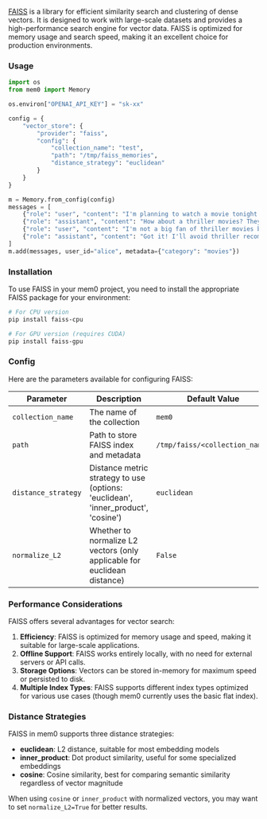 [FAISS](https://github.com/facebookresearch/faiss) is a library for efficient similarity search and clustering of dense vectors. It is designed to work with large-scale datasets and provides a high-performance search engine for vector data. FAISS is optimized for memory usage and search speed, making it an excellent choice for production environments.

### Usage

```python
import os
from mem0 import Memory

os.environ["OPENAI_API_KEY"] = "sk-xx"

config = {
    "vector_store": {
        "provider": "faiss",
        "config": {
            "collection_name": "test",
            "path": "/tmp/faiss_memories",
            "distance_strategy": "euclidean"
        }
    }
}

m = Memory.from_config(config)
messages = [
    {"role": "user", "content": "I'm planning to watch a movie tonight. Any recommendations?"},
    {"role": "assistant", "content": "How about a thriller movies? They can be quite engaging."},
    {"role": "user", "content": "I'm not a big fan of thriller movies but I love sci-fi movies."},
    {"role": "assistant", "content": "Got it! I'll avoid thriller recommendations and suggest sci-fi movies in the future."}
]
m.add(messages, user_id="alice", metadata={"category": "movies"})
```

### Installation

To use FAISS in your mem0 project, you need to install the appropriate FAISS package for your environment:

```bash
# For CPU version
pip install faiss-cpu

# For GPU version (requires CUDA)
pip install faiss-gpu
```

### Config

Here are the parameters available for configuring FAISS:

| Parameter | Description | Default Value |
| --- | --- | --- |
| `collection_name` | The name of the collection | `mem0` |
| `path` | Path to store FAISS index and metadata | `/tmp/faiss/<collection_name>` |
| `distance_strategy` | Distance metric strategy to use (options: 'euclidean', 'inner_product', 'cosine') | `euclidean` |
| `normalize_L2` | Whether to normalize L2 vectors (only applicable for euclidean distance) | `False` |

### Performance Considerations

FAISS offers several advantages for vector search:

1. **Efficiency**: FAISS is optimized for memory usage and speed, making it suitable for large-scale applications.
2. **Offline Support**: FAISS works entirely locally, with no need for external servers or API calls.
3. **Storage Options**: Vectors can be stored in-memory for maximum speed or persisted to disk.
4. **Multiple Index Types**: FAISS supports different index types optimized for various use cases (though mem0 currently uses the basic flat index).

### Distance Strategies

FAISS in mem0 supports three distance strategies:

- **euclidean**: L2 distance, suitable for most embedding models
- **inner_product**: Dot product similarity, useful for some specialized embeddings
- **cosine**: Cosine similarity, best for comparing semantic similarity regardless of vector magnitude

When using `cosine` or `inner_product` with normalized vectors, you may want to set `normalize_L2=True` for better results.
